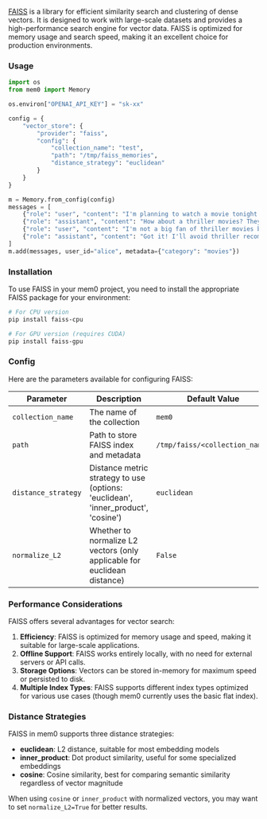 [FAISS](https://github.com/facebookresearch/faiss) is a library for efficient similarity search and clustering of dense vectors. It is designed to work with large-scale datasets and provides a high-performance search engine for vector data. FAISS is optimized for memory usage and search speed, making it an excellent choice for production environments.

### Usage

```python
import os
from mem0 import Memory

os.environ["OPENAI_API_KEY"] = "sk-xx"

config = {
    "vector_store": {
        "provider": "faiss",
        "config": {
            "collection_name": "test",
            "path": "/tmp/faiss_memories",
            "distance_strategy": "euclidean"
        }
    }
}

m = Memory.from_config(config)
messages = [
    {"role": "user", "content": "I'm planning to watch a movie tonight. Any recommendations?"},
    {"role": "assistant", "content": "How about a thriller movies? They can be quite engaging."},
    {"role": "user", "content": "I'm not a big fan of thriller movies but I love sci-fi movies."},
    {"role": "assistant", "content": "Got it! I'll avoid thriller recommendations and suggest sci-fi movies in the future."}
]
m.add(messages, user_id="alice", metadata={"category": "movies"})
```

### Installation

To use FAISS in your mem0 project, you need to install the appropriate FAISS package for your environment:

```bash
# For CPU version
pip install faiss-cpu

# For GPU version (requires CUDA)
pip install faiss-gpu
```

### Config

Here are the parameters available for configuring FAISS:

| Parameter | Description | Default Value |
| --- | --- | --- |
| `collection_name` | The name of the collection | `mem0` |
| `path` | Path to store FAISS index and metadata | `/tmp/faiss/<collection_name>` |
| `distance_strategy` | Distance metric strategy to use (options: 'euclidean', 'inner_product', 'cosine') | `euclidean` |
| `normalize_L2` | Whether to normalize L2 vectors (only applicable for euclidean distance) | `False` |

### Performance Considerations

FAISS offers several advantages for vector search:

1. **Efficiency**: FAISS is optimized for memory usage and speed, making it suitable for large-scale applications.
2. **Offline Support**: FAISS works entirely locally, with no need for external servers or API calls.
3. **Storage Options**: Vectors can be stored in-memory for maximum speed or persisted to disk.
4. **Multiple Index Types**: FAISS supports different index types optimized for various use cases (though mem0 currently uses the basic flat index).

### Distance Strategies

FAISS in mem0 supports three distance strategies:

- **euclidean**: L2 distance, suitable for most embedding models
- **inner_product**: Dot product similarity, useful for some specialized embeddings
- **cosine**: Cosine similarity, best for comparing semantic similarity regardless of vector magnitude

When using `cosine` or `inner_product` with normalized vectors, you may want to set `normalize_L2=True` for better results.
